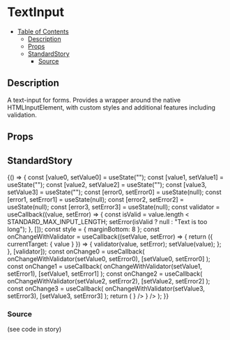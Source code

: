 
<Meta title="general/inputs/text-input" component={TextInput} />

# TextInput

- [Table of Contents](#textinput)
  * [Description](#description)
  * [Props](#props)
  * [StandardStory](#standardstory)
    + [Source](#source)

## Description
A text-input for forms. Provides a wrapper around the native HTMLInputElement, with custom styles
and additional features including validation.

## Props
<Props of={TextInput} />

## StandardStory

<Preview>
	<Story name="standard">
		{() => {
			const [value0, setValue0] = useState("");
			const [value1, setValue1] = useState("");
			const [value2, setValue2] = useState("");
			const [value3, setValue3] = useState("");
			const [error0, setError0] = useState(null);
			const [error1, setError1] = useState(null);
			const [error2, setError2] = useState(null);
			const [error3, setError3] = useState(null);
			const validator = useCallback((value, setError) => {
				const isValid = value.length < STANDARD_MAX_INPUT_LENGTH;
				setError(isValid ? null : "Text is too long");
			}, []);
			const style = { marginBottom: 8 };
			const onChangeWithValidator = useCallback((setValue, setError) => {
				return ({ currentTarget: { value } }) => {
					validator(value, setError);
					setValue(value);
				};
			}, [validator]);
			const onChange0 = useCallback(
				onChangeWithValidator(setValue0, setError0),
				[setValue0, setError0]
			);
			const onChange1 = useCallback(
				onChangeWithValidator(setValue1, setError1),
				[setValue1, setError1]
			);
			const onChange2 = useCallback(
				onChangeWithValidator(setValue2, setError2),
				[setValue2, setError2]
			);
			const onChange3 = useCallback(
				onChangeWithValidator(setValue3, setError3),
				[setValue3, setError3]
			);
			return (
				<Paper>
					<TextInput
						label="Must be fewer than 5 chars"
						error={error0}
						style={style}
						onChange={onChange0}
						value={value0}
					/>
					<TextInput
						label="Must be fewer than 5 chars"
						error={error1}
						style={style}
						onChange={onChange1}
						value={value1}
						variant="outlined"
					/>
					<TextInput
						label="Must be fewer than 5 chars"
						error={error2}
						style={style}
						onChange={onChange2}
						value={value2}
						startIcon={<FaBacon />}
					/>
					<TextInput
						label="Must be fewer than 5 chars"
						error={error3}
						style={style}
						onChange={onChange3}
						value={value3}
						variant="outlined"
						startIcon={<FaBacon />}
					/>
				</Paper>
			);
		}}
	</Story>
</Preview>

### Source
(see code in story)
